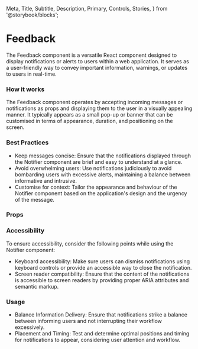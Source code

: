   Meta,
  Title,
  Subtitle,
  Description,
  Primary,
  Controls,
  Stories,
} from '@storybook/blocks';

<Meta of={NsFeedback} />

<h1>Feedback</h1>

  The Feedback component is a versatile React component designed to display
  notifications or alerts to users within a web application. It serves as a
  user-friendly way to convey important information, warnings, or updates to
  users in real-time.

<Primary />

<h3>How it works</h3>

  The Feedback component operates by accepting incoming messages or
  notifications as props and displaying them to the user in a visually appealing
  manner. It typically appears as a small pop-up or banner that can be
  customised in terms of appearance, duration, and positioning on the screen.


<h3>Best Practices</h3>
<ul>
  <li>
    Keep messages concise: Ensure that the notifications displayed through the
    Notifier component are brief and easy to understand at a glance.
  </li>
  <li>
    Avoid overwhelming users: Use notifications judiciously to avoid bombarding
    users with excessive alerts, maintaining a balance between informative and
    intrusive.
  </li>
  <li>
    Customise for context: Tailor the appearance and behaviour of the Notifier
    component based on the application's design and the urgency of the message.
  </li>
</ul>

<h3>Props</h3>
<Controls />

<h3>Accessibility</h3>

  To ensure accessibility, consider the following points while using the
  Notifier component:

<ul>
  <li>
    Keyboard accessibility: Make sure users can dismiss notifications using
    keyboard controls or provide an accessible way to close the notification.
  </li>
  <li>
    Screen reader compatibility: Ensure that the content of the notifications is
    accessible to screen readers by providing proper ARIA attributes and
    semantic markup.
  </li>
</ul>

<h3>Usage</h3>
<ul>
  <li>
    Balance Information Delivery: Ensure that notifications strike a balance
    between informing users and not interrupting their workflow excessively.
  </li>
  <li>
    Placement and Timing: Test and determine optimal positions and timing for
    notifications to appear, considering user attention and workflow.
  </li>
</ul>

<Stories />
